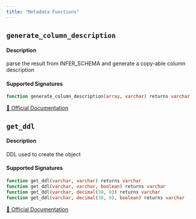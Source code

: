 ```yaml
---
title: "Metadata Functions"
---
```



## `generate_column_description`

#### Description
parse the result from INFER_SCHEMA and generate a copy-able column description
#### Supported Signatures
```sql
function generate_column_description(array, varchar) returns varchar
```
[🔗 Official Documentation](https://docs.snowflake.com/en/sql-reference/functions/generate_column_description)

## `get_ddl`

#### Description
DDL used to create the object
#### Supported Signatures
```sql
function get_ddl(varchar, varchar) returns varchar
function get_ddl(varchar, varchar, boolean) returns varchar
function get_ddl(varchar, decimal(38, 0)) returns varchar
function get_ddl(varchar, decimal(38, 0), boolean) returns varchar
```
[🔗 Official Documentation](https://docs.snowflake.com/en/sql-reference/functions/get_ddl)


